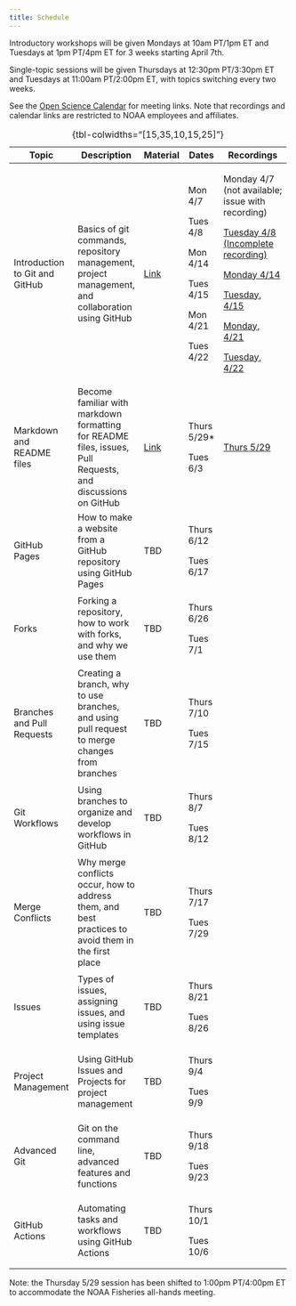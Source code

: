 ```yaml
---
title: Schedule
---
```


Introductory workshops will be given Mondays at 10am PT/1pm ET and Tuesdays at 1pm PT/4pm ET for 3 weeks starting April 7th.

Single-topic sessions will be given Thursdays at 12:30pm PT/3:30pm ET and Tuesdays at 11:00am PT/2:00pm ET, with topics switching every two weeks.

See the [Open Science Calendar](https://calendar.google.com/calendar/u/0?cid=Y185MTZiNjk0OGVmMmVlOGI3ZDQ5YzI4NjYxZWZjMDc5ODMwM2MyNzQyYmUzOTljOTI5MGZhMDJkOTMyMGM3NjllQGdyb3VwLmNhbGVuZGFyLmdvb2dsZS5jb20) for meeting links. Note that recordings and calendar links are restricted to NOAA employees and affiliates.

+--------------------------------+--------------------------------------------------------------------+------------------------------+--------------+-----------------------------------------------------------------------------------------------------------------------------+
| Topic                          | Description                                                        | Material                     | Dates        | Recordings                                                                                                                  |
+================================+====================================================================+==============================+==============+=============================================================================================================================+
| Introduction to Git and GitHub | Basics of git commands, repository management, project management, | [Link](content/intro.qmd)    | Mon 4/7      | Monday 4/7 (not available; issue with recording)                                                                            |
|                                | and collaboration using GitHub                                     |                              |              |                                                                                                                             |
|                                |                                                                    |                              | Tues 4/8     | [Tuesday 4/8 (Incomplete recording)](https://drive.google.com/file/d/1rjvIRgexOe2D2l5fFf9GhXsQncWX6UYK/view?usp=drive_link) |
|                                |                                                                    |                              |              |                                                                                                                             |
|                                |                                                                    |                              | Mon 4/14     | [Monday 4/14](https://drive.google.com/file/d/1QZc8ixRZyUKyZoTyb_ERk7PeHWbi85aF/view?usp=sharing)                           |
|                                |                                                                    |                              |              |                                                                                                                             |
|                                |                                                                    |                              | Tues 4/15    | [Tuesday, 4/15](https://drive.google.com/file/d/1goH2jSuRZ17U1kCRe79M_LaQpWNDMtE4/view?usp=sharing)                         |
|                                |                                                                    |                              |              |                                                                                                                             |
|                                |                                                                    |                              | Mon 4/21     | [Monday, 4/21](https://drive.google.com/file/d/1-JuvFqiaDgLKB6sY_6AAgZC29dzwxI94/view?usp=drive_link)                       |
|                                |                                                                    |                              |              |                                                                                                                             |
|                                |                                                                    |                              | Tues 4/22    | [Tuesday, 4/22](https://drive.google.com/file/d/18iDAN_KNsGyS5YJH2std6uh3-5poRCGF/view?usp=sharing)                         |
+--------------------------------+--------------------------------------------------------------------+------------------------------+--------------+-----------------------------------------------------------------------------------------------------------------------------+
| Markdown and README files      | Become familiar with markdown formatting for README files, issues, | [Link](content/markdown.qmd) | Thurs 5/29\* | [Thurs 5/29](https://drive.google.com/file/d/1OC1kFU4mzVgWsBLFY5Ft6rWW6518zlax/view?usp=sharing)                            |
|                                | Pull Requests, and discussions on GitHub                           |                              |              |                                                                                                                             |
|                                |                                                                    |                              | Tues 6/3     |                                                                                                                             |
+--------------------------------+--------------------------------------------------------------------+------------------------------+--------------+-----------------------------------------------------------------------------------------------------------------------------+
| GitHub Pages                   | How to make a website from a GitHub repository using GitHub Pages  | TBD                          | Thurs 6/12   |                                                                                                                             |
|                                |                                                                    |                              |              |                                                                                                                             |
|                                |                                                                    |                              | Tues 6/17    |                                                                                                                             |
+--------------------------------+--------------------------------------------------------------------+------------------------------+--------------+-----------------------------------------------------------------------------------------------------------------------------+
| Forks                          | Forking a repository, how to work with forks, and why we use them  | TBD                          | Thurs 6/26   |                                                                                                                             |
|                                |                                                                    |                              |              |                                                                                                                             |
|                                |                                                                    |                              | Tues 7/1     |                                                                                                                             |
+--------------------------------+--------------------------------------------------------------------+------------------------------+--------------+-----------------------------------------------------------------------------------------------------------------------------+
| Branches and Pull Requests     | Creating a branch, why to use branches, and using pull request to  | TBD                          | Thurs 7/10   |                                                                                                                             |
|                                | merge changes from branches                                        |                              |              |                                                                                                                             |
|                                |                                                                    |                              | Tues 7/15    |                                                                                                                             |
+--------------------------------+--------------------------------------------------------------------+------------------------------+--------------+-----------------------------------------------------------------------------------------------------------------------------+
| Git Workflows                  | Using branches to organize and develop workflows in GitHub         | TBD                          | Thurs 8/7    |                                                                                                                             |
|                                |                                                                    |                              |              |                                                                                                                             |
|                                |                                                                    |                              | Tues 8/12    |                                                                                                                             |
+--------------------------------+--------------------------------------------------------------------+------------------------------+--------------+-----------------------------------------------------------------------------------------------------------------------------+
| Merge Conflicts                | Why merge conflicts occur, how to address them, and best practices | TBD                          | Thurs 7/17   |                                                                                                                             |
|                                | to avoid them in the first place                                   |                              |              |                                                                                                                             |
|                                |                                                                    |                              | Tues 7/29    |                                                                                                                             |
+--------------------------------+--------------------------------------------------------------------+------------------------------+--------------+-----------------------------------------------------------------------------------------------------------------------------+
| Issues                         | Types of issues, assigning issues, and using issue templates       | TBD                          | Thurs 8/21   |                                                                                                                             |
|                                |                                                                    |                              |              |                                                                                                                             |
|                                |                                                                    |                              | Tues 8/26    |                                                                                                                             |
+--------------------------------+--------------------------------------------------------------------+------------------------------+--------------+-----------------------------------------------------------------------------------------------------------------------------+
| Project Management             | Using GitHub Issues and Projects for project management            | TBD                          | Thurs 9/4    |                                                                                                                             |
|                                |                                                                    |                              |              |                                                                                                                             |
|                                |                                                                    |                              | Tues 9/9     |                                                                                                                             |
+--------------------------------+--------------------------------------------------------------------+------------------------------+--------------+-----------------------------------------------------------------------------------------------------------------------------+
| Advanced Git                   | Git on the command line, advanced features and functions           | TBD                          | Thurs 9/18   |                                                                                                                             |
|                                |                                                                    |                              |              |                                                                                                                             |
|                                |                                                                    |                              | Tues 9/23    |                                                                                                                             |
+--------------------------------+--------------------------------------------------------------------+------------------------------+--------------+-----------------------------------------------------------------------------------------------------------------------------+
| GitHub Actions                 | Automating tasks and workflows using GitHub Actions                | TBD                          | Thurs 10/1   |                                                                                                                             |
|                                |                                                                    |                              |              |                                                                                                                             |
|                                |                                                                    |                              | Tues 10/6    |                                                                                                                             |
+--------------------------------+--------------------------------------------------------------------+------------------------------+--------------+-----------------------------------------------------------------------------------------------------------------------------+
: {tbl-colwidths="[15,35,10,15,25]"}

Note: the Thursday 5/29 session has been shifted to 1:00pm PT/4:00pm ET to accommodate the NOAA Fisheries all-hands meeting.